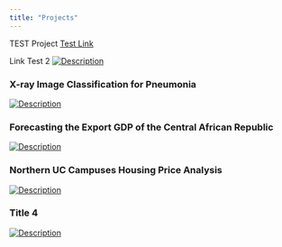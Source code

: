 ```yaml
---
title: "Projects"
---
```


TEST Project
[Test Link](Projects/test.qmd)

Link Test 2
[![](Hisashiburi.png 'Description')](Projects/test.qmd)


### X-ray Image Classification for Pneumonia
[![](Hisashiburi.png 'Description')](Projects/xray.qmd)


### Forecasting the Export GDP of the Central African Republic
[![](Hisashiburi.png 'Description')](Projects/export.qmd)


### Northern UC Campuses Housing Price Analysis
[![](Hisashiburi.png 'Description')](Projects/housing.qmd)


### Title 4
[![](Hisashiburi.png 'Description')](Projects/housing.qmd)